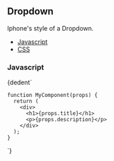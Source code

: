 <!-- Dropdown-MDX-Documentation.mdx -->


## Dropdown

Iphone's style of a Dropdown.

- [Javascript](#Javascript)
- [CSS](#CSS)

### Javascript
<SyntaxHighlighter language="jsx" style={okaidia}>
  {dedent`
    
    function MyComponent(props) {
      return (
        <div>
          <h1>{props.title}</h1>
          <p>{props.description}</p>
        </div>
      );
    }
    
  `}
</SyntaxHighlighter>
